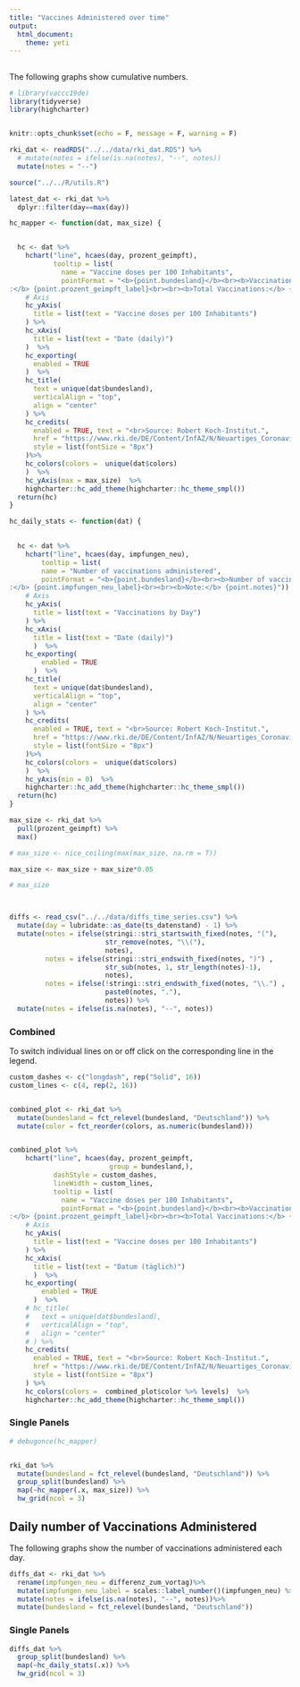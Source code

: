 ```yaml
---
title: "Vaccines Administered over time"
output: 
  html_document:
    theme: yeti
---
```


## {.tabset .tabset-pills}

The following graphs show cumulative numbers.


```r
# library(vaccc19de)
library(tidyverse)
library(highcharter)


knitr::opts_chunk$set(echo = F, message = F, warning = F)

rki_dat <- readRDS("../../data/rki_dat.RDS") %>% 
  # mutate(notes = ifelse(is.na(notes), "--", notes))
  mutate(notes = "--")

source("../../R/utils.R")

latest_dat <- rki_dat %>% 
  dplyr::filter(day==max(day))

hc_mapper <- function(dat, max_size) {


  hc <- dat %>%
    hchart("line", hcaes(day, prozent_geimpft),
           tooltip = list(
             name = "Vaccine doses per 100 Inhabitants",
             pointFormat = "<b>{point.bundesland}</b><br><b>Vaccination doses per 100 Inhabitants
:</b> {point.prozent_geimpft_label}<br><br><b>Total Vaccinations:</b> {point.impfungen_kumulativ_label}<br><br><b>Note:</b> {point.notes}")) %>%
    # Axis
    hc_yAxis(
      title = list(text = "Vaccine doses per 100 Inhabitants")
    ) %>%
    hc_xAxis(
      title = list(text = "Date (daily)")
    )  %>%
    hc_exporting(
      enabled = TRUE
    )  %>%
    hc_title(
      text = unique(dat$bundesland),
      verticalAlign = "top",
      align = "center"
    ) %>%
    hc_credits(
      enabled = TRUE, text = "<br>Source: Robert Koch-Institut.",
      href = "https://www.rki.de/DE/Content/InfAZ/N/Neuartiges_Coronavirus/Daten/Impfquoten-Tab.html",
      style = list(fontSize = "8px")
    )%>%
    hc_colors(colors =  unique(dat$colors)
    )  %>%
    hc_yAxis(max = max_size)  %>%
    highcharter::hc_add_theme(highcharter::hc_theme_smpl())
  return(hc)
}

hc_daily_stats <- function(dat) {

  
  hc <- dat %>% 
    hchart("line", hcaes(day, impfungen_neu),
        tooltip = list(
        name = "Number of vaccinations administered",
        pointFormat = "<b>{point.bundesland}</b><br><b>Number of vaccinations administered
:</b> {point.impfungen_neu_label}<br><br><b>Note:</b> {point.notes}")) %>%
    # Axis
    hc_yAxis(
      title = list(text = "Vaccinations by Day")
    ) %>% 
    hc_xAxis(
      title = list(text = "Date (daily)")
      )  %>% 
    hc_exporting(
        enabled = TRUE
      )  %>% 
    hc_title(
      text = unique(dat$bundesland),
      verticalAlign = "top",
      align = "center"
    ) %>% 
    hc_credits(
      enabled = TRUE, text = "<br>Source: Robert Koch-Institut.",
      href = "https://www.rki.de/DE/Content/InfAZ/N/Neuartiges_Coronavirus/Daten/Impfquoten-Tab.html",
      style = list(fontSize = "8px")
    )%>%
    hc_colors(colors =  unique(dat$colors)
    )  %>% 
    hc_yAxis(min = 0)  %>%
    highcharter::hc_add_theme(highcharter::hc_theme_smpl())  
  return(hc)
}

max_size <- rki_dat %>% 
  pull(prozent_geimpft) %>% 
  max()

# max_size <- nice_ceiling(max(max_size, na.rm = T))

max_size <- max_size + max_size*0.05

# max_size 



diffs <- read_csv("../../data/diffs_time_series.csv") %>%
  mutate(day = lubridate::as_date(ts_datenstand) - 1) %>% 
  mutate(notes = ifelse(stringi::stri_startswith_fixed(notes, "("),
                        str_remove(notes, "\\("),
                        notes),
         notes = ifelse(stringi::stri_endswith_fixed(notes, ")") ,
                        str_sub(notes, 1, str_length(notes)-1),
                        notes),
         notes = ifelse(!stringi::stri_endswith_fixed(notes, "\\.") ,
                        paste0(notes, "."),
                        notes)) %>% 
  mutate(notes = ifelse(is.na(notes), "--", notes))
```

### Combined

To switch individual lines on or off click on the corresponding line in the legend.

```r
custom_dashes <- c("longdash", rep("Solid", 16))
custom_lines <- c(4, rep(2, 16))


combined_plot <- rki_dat %>% 
  mutate(bundesland = fct_relevel(bundesland, "Deutschland")) %>%
  mutate(color = fct_reorder(colors, as.numeric(bundesland))) 


combined_plot %>% 
    hchart("line", hcaes(day, prozent_geimpft, 
                         group = bundesland,),
           dashStyle = custom_dashes,
           lineWidth = custom_lines,
           tooltip = list(
             name = "Vaccine doses per 100 Inhabitants",
             pointFormat = "<b>{point.bundesland}</b><br><b>Vaccination doses per 100 Inhabitants
:</b> {point.prozent_geimpft_label}<br><br><b>Total Vaccinations:</b> {point.impfungen_kumulativ_label}<br><br><b>Note:</b> {point.notes}")) %>%
    # Axis
    hc_yAxis(
      title = list(text = "Vaccine doses per 100 Inhabitants")
    ) %>% 
    hc_xAxis(
      title = list(text = "Datum (täglich)")
      )  %>% 
    hc_exporting(
        enabled = TRUE
      )  %>% 
    # hc_title(
    #   text = unique(dat$bundesland),
    #   verticalAlign = "top",
    #   align = "center"
    # ) %>% 
    hc_credits(
      enabled = TRUE, text = "<br>Source: Robert Koch-Institut.",
      href = "https://www.rki.de/DE/Content/InfAZ/N/Neuartiges_Coronavirus/Daten/Impfquoten-Tab.html",
      style = list(fontSize = "8px")
    ) %>% 
    hc_colors(colors =  combined_plot$color %>% levels)  %>%
    highcharter::hc_add_theme(highcharter::hc_theme_smpl())

```

### Single Panels

```r
# debugonce(hc_mapper)


rki_dat %>% 
  mutate(bundesland = fct_relevel(bundesland, "Deutschland")) %>% 
  group_split(bundesland) %>% 
  map(~hc_mapper(.x, max_size)) %>% 
  hw_grid(ncol = 3)


```


## Daily number of Vaccinations Administered {.tabset .tabset-pills}

The following graphs show the number of vaccinations administered each day.


```r
diffs_dat <- rki_dat %>% 
  rename(impfungen_neu = differenz_zum_vortag)%>%
  mutate(impfungen_neu_label = scales::label_number()(impfungen_neu) %>% str_remove_all("\\.0"))  %>%
  mutate(notes = ifelse(is.na(notes), "--", notes))%>%
  mutate(bundesland = fct_relevel(bundesland, "Deutschland"))


```


### Single Panels


```r

diffs_dat %>%
  group_split(bundesland) %>%
  map(~hc_daily_stats(.x)) %>%
  hw_grid(ncol = 3)
```


